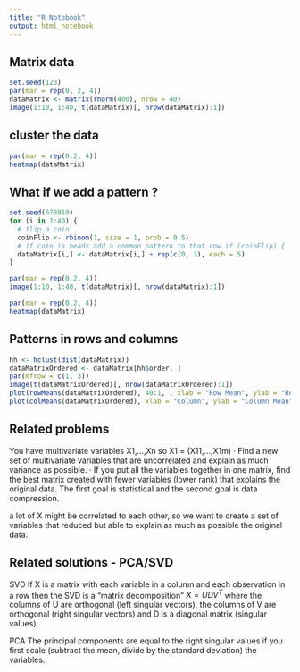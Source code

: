 ```yaml
---
title: "R Notebook"
output: html_notebook
---
```


## Matrix data

```r
set.seed(123)
par(mar = rep(0, 2, 4))
dataMatrix <- matrix(rnorm(400), nrow = 40)
image(1:10, 1:40, t(dataMatrix)[, nrow(dataMatrix):1])
```


## cluster the data



```r
par(mar = rep(0.2, 4))
heatmap(dataMatrix)
```


## What if we add a pattern ?
```r
set.seed(678910)
for (i in 1:40) {
  # flip a coin
  coinFlip <- rbinom(1, size = 1, prob = 0.5)
  # if coin is heads add a common pattern to that row if (coinFlip) {
  dataMatrix[i,] <- dataMatrix[i,] + rep(c(0, 3), each = 5)
}
```
```r
par(mar = rep(0.2, 4))
image(1:10, 1:40, t(dataMatrix)[, nrow(dataMatrix):1])
```
```r
par(mar = rep(0.2, 4))
heatmap(dataMatrix)
```
## Patterns in rows and columns

```r
hh <- hclust(dist(dataMatrix))
dataMatrixOrdered <- dataMatrix[hh$order, ]
par(mfrow = c(1, 3))
image(t(dataMatrixOrdered)[, nrow(dataMatrixOrdered):1])
plot(rowMeans(dataMatrixOrdered), 40:1, , xlab = "Row Mean", ylab = "Row", pch = 19)
plot(colMeans(dataMatrixOrdered), xlab = "Column", ylab = "Column Mean", pch = 19)
```
## Related problems

You have multivariate variables X1,...,Xn so X1 = (X11,...,X1m)
· Find a new set of multivariate variables that are uncorrelated and explain as much variance as
possible.
· If you put all the variables together in one matrix, find the best matrix created with fewer variables (lower rank) that explains the original data.
The first goal is statistical and the second goal is data compression.


a lot of X might be correlated to each other, so we want to create a set of variables that reduced but able to explain
as much as possible the original data.


## Related solutions - PCA/SVD

SVD
If X is a matrix with each variable in a column and each observation in a row then the SVD is a "matrix decomposition"
$X = UDV^T$
where the columns of U are orthogonal (left singular vectors), the columns of V are orthogonal (right
singular vectors) and D is a diagonal matrix (singular values).

PCA
The principal components are equal to the right singular values if you first scale (subtract the mean, divide by the standard deviation) the variables.

